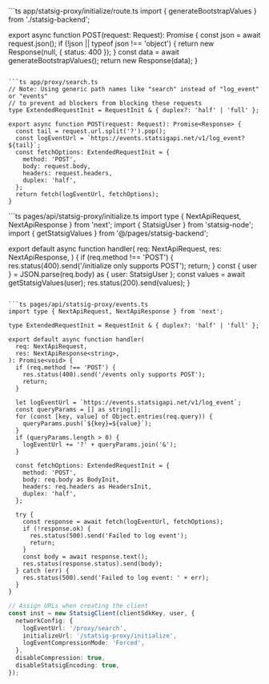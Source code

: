 <Tabs>
<Tab title="App Router">
```ts app/statsig-proxy/initialize/route.ts
import { generateBootstrapValues } from './statsig-backend';

export async function POST(request: Request): Promise<Response> {
  const json = await request.json();
  if (!json || typeof json !== 'object') {
    return new Response(null, { status: 400 });
  }
  const data = await generateBootstrapValues();
  return new Response(data);
}
```

```ts app/proxy/search.ts
// Note: Using generic path names like "search" instead of "log_event" or "events"
// to prevent ad blockers from blocking these requests
type ExtendedRequestInit = RequestInit & { duplex?: 'half' | 'full' };

export async function POST(request: Request): Promise<Response> {
  const tail = request.url.split('?').pop();
  const logEventUrl = `https://events.statsigapi.net/v1/log_event?${tail}`;
  const fetchOptions: ExtendedRequestInit = {
    method: 'POST',
    body: request.body,
    headers: request.headers,
    duplex: 'half',
  };
  return fetch(logEventUrl, fetchOptions);
}
```
</Tab>

<Tab title="Page Router">
```ts pages/api/statsig-proxy/initialize.ts
import type { NextApiRequest, NextApiResponse } from 'next';
import { StatsigUser } from 'statsig-node';
import { getStatsigValues } from '@/pages/statsig-backend';

export default async function handler(
  req: NextApiRequest,
  res: NextApiResponse<string>,
) {
  if (req.method !== 'POST') {
    res.status(400).send('/initialize only supports POST');
    return;
  }
  const { user } = JSON.parse(req.body) as { user: StatsigUser };
  const values = await getStatsigValues(user);
  res.status(200).send(values);
}
```

```ts pages/api/statsig-proxy/events.ts
import type { NextApiRequest, NextApiResponse } from 'next';

type ExtendedRequestInit = RequestInit & { duplex?: 'half' | 'full' };

export default async function handler(
  req: NextApiRequest,
  res: NextApiResponse<string>,
): Promise<void> {
  if (req.method !== 'POST') {
    res.status(400).send('/events only supports POST');
    return;
  }

  let logEventUrl = `https://events.statsigapi.net/v1/log_event`;
  const queryParams = [] as string[];
  for (const [key, value] of Object.entries(req.query)) {
    queryParams.push(`${key}=${value}`);
  }
  if (queryParams.length > 0) {
    logEventUrl += '?' + queryParams.join('&');
  }

  const fetchOptions: ExtendedRequestInit = {
    method: 'POST',
    body: req.body as BodyInit,
    headers: req.headers as HeadersInit,
    duplex: 'half',
  };

  try {
    const response = await fetch(logEventUrl, fetchOptions);
    if (!response.ok) {
      res.status(500).send('Failed to log event');
      return;
    }
    const body = await response.text();
    res.status(response.status).send(body);
  } catch (err) {
    res.status(500).send('Failed to log event: ' + err);
  }
}
```
</Tab>
</Tabs>

```ts
// Assign URLs when creating the client
const inst = new StatsigClient(clientSdkKey, user, {
  networkConfig: {
    logEventUrl: '/proxy/search',
    initializeUrl: '/statsig-proxy/initialize',
    logEventCompressionMode: 'Forced',
  },
  disableCompression: true,
  disableStatsigEncoding: true,
});
```


